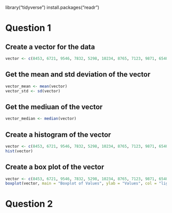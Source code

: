 library("tidyverse")
install.packages("readr")

# Question 1

## Create a vector for the data

```r
vector <- c(8453, 6721, 9546, 7832, 5298, 10234, 8765, 7123, 9871, 6540)
```

## Get the mean and std deviation of the vector

```r
vector_mean <- mean(vector)
vector_std <- sd(vector)
```

## Get the mediuan of the vector

```r
vector_median <- median(vector)
```

## Create a histogram of the vector

```r
vector <- c(8453, 6721, 9546, 7832, 5298, 10234, 8765, 7123, 9871, 6540)
hist(vector)
```

## Create a box plot of the vector 
```r
vector <- c(8453, 6721, 9546, 7832, 5298, 10234, 8765, 7123, 9871, 6540)
boxplot(vector, main = "Boxplot of Values", ylab = "Values", col = "lightblue")
```

# Question 2

## 
```r

```

